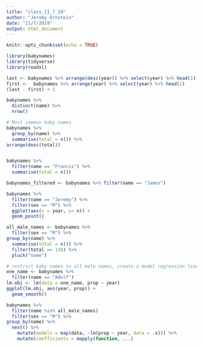 ```yaml
---
title: "class_11_7_19"
author: "Jeremy Ornstein"
date: "11/7/2019"
output: html_document
---
```


```r
knitr::opts_chunk$set(echo = TRUE)
```

```r
library(babynames)
library(tidyverse)
library(readxl)
```

```r
last <- babynames %>% arrange(desc(year)) %>% select(year) %>% head(1)
first <-  babynames %>% arrange(year) %>% select(year) %>% head(1)
(last - first) + 1
```

```r
babynames %>%
  distinct(name) %>%
  nrow()
```

```r
# Most common baby names 
babynames %>%
  group_by(name) %>%
  summarise(total = n()) %>%
arrange(desc(total))


babynames %>%
  filter(name == "Francis") %>% 
  summarise(total = n())

babynames_filtered <- babynames %>% filter(name == "James")

babynames %>%
  filter(name == "Jeremy") %>%
  filter(sex == "M") %>%
  ggplot(aes(x = year, y= n)) + 
  geom_point()

all_male_names <- babynames %>%
  filter(sex == "M") %>%
group_by(name) %>%
  summarise(total = n()) %>%
  filter(total == 138) %>%
  pluck("name")

# restrict baby names to all male names, create a model regression line
one_name <- babynames %>%
  filter(name == "Adolf") 
lm.obj <- lm(data = one_name, prop ~ year) 
ggplot(lm.obj, aes(year, prop)) +
  geom_smooth()

babynames %>%
  filter(name %in% all_male_names)
  filter(sex == "M") %>%
group_by(name) %>%
  nest() %>%
    mutate(models = map(data, ~lm(prop ~ year, data = .x))) %>% 
    mutate(coefficients = mapply(function, ...)


  
```

